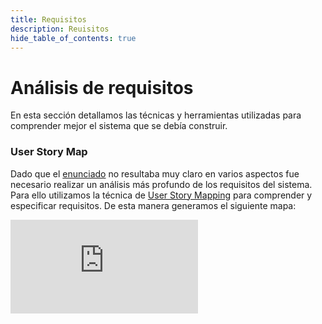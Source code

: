 ```yaml
---
title: Requisitos
description: Reuisitos
hide_table_of_contents: true
---
```


# Análisis de requisitos

En esta sección detallamos las técnicas y herramientas utilizadas para comprender mejor el sistema que se debía construir.

### User Story Map

Dado que el [enunciado](https://taller-de-programacion-2.github.io/2020-10-04-trabajo-practico/) no resultaba muy claro en varios aspectos fue necesario realizar un análisis más profundo de los requisitos del sistema. Para ello utilizamos la técnica de [User Story Mapping](https://www.scrum.org/resources/blog/como-hacer-un-user-story-mapping) para comprender y especificar requisitos. De esta manera generamos el siguiente mapa:

<iframe src="https://bookbnb.storiesonboard.com/m/c-hCbMgGu0OYAoSV3HM45w" frameBorder="0" allowFullScreen
        style={{width: '100%', height: '700px'}}/>

Este nos permitió visualizar gráficamente las historias de usuario a completar facilitando su comprensión y relación entre ellas. A partir de este construimos un gráfico para ver las dependencias entre módulos:

<img alt="Dependencias" src={baseUrl('img/analisis/Dependencias.png')} style={{margin: '15px auto', display: 'flex'}}/>

Este último resulto particularmente útil a la hora de priorizar las historias a desarrollar con el objetivo de minimizar las dependencias entre historias dentro de una iteración.


### Prototipado

Para validar rápidamente lo que se iba a construir durante las iteraciones realizamos prototipos de las distintas funcionalidades del sistema. Para ello inicialmente escogimos la herramienta [Balsamiq](https://balsamiq.com/) y luego utilizamos [Figma](https://www.figma.com/) las cuales nos permitieron colaborar en la construcción de los prototipos de forma online.

Algunos prototipos en Balsamiq:

<img alt="Prototipo home" src="https://share.balsamiq.com/g/exVDCkkz9kkiejT6bKssvM.png" style={{margin: '15px auto', display: 'flex'}}/>

Esto resultó particularmente útil a la hora de validar las partes más complejas del sistema, donde un error en la comprensión del problema podría llegar a resultar bastante costoso:

<img alt="Prototipo reservas" src="https://share.balsamiq.com/g/pLZX9EwJCEKCAxcvGqjR1C.png" style={{margin: '15px auto', display: 'flex'}}/>

Algunos prototipos en Figma:

<img alt="Prototipo lista reservas" src={baseUrl('img/analisis/prototipo_lista_reservas.png')} style={{margin: '15px auto', display: 'flex'}}/>

<img alt="Prototipo lista reservas" src={baseUrl('img/analisis/prototipo_calificar.png')} style={{margin: '15px auto', display: 'flex'}}/>

Los otros prototipos pueden consultarse en el [proyecto Balsamiq](https://drive.google.com/file/d/1O-LUuy7DgqDc9DJCaq1L3u9cbBKi0PsV/view?usp=sharing).
